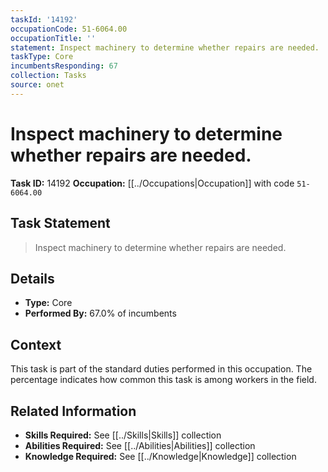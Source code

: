 ```yaml
---
taskId: '14192'
occupationCode: 51-6064.00
occupationTitle: ''
statement: Inspect machinery to determine whether repairs are needed.
taskType: Core
incumbentsResponding: 67
collection: Tasks
source: onet
---
```

# Inspect machinery to determine whether repairs are needed.

**Task ID:** 14192
**Occupation:** [[../Occupations|Occupation]] with code `51-6064.00`

## Task Statement

> Inspect machinery to determine whether repairs are needed.

## Details

- **Type:** Core
- **Performed By:** 67.0% of incumbents

## Context

This task is part of the standard duties performed in this occupation. The percentage indicates how common this task is among workers in the field.

## Related Information

- **Skills Required:** See [[../Skills|Skills]] collection
- **Abilities Required:** See [[../Abilities|Abilities]] collection
- **Knowledge Required:** See [[../Knowledge|Knowledge]] collection

